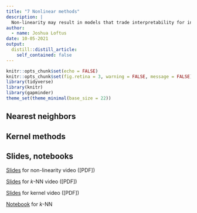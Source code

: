```yaml
---
title: "7 Nonlinear methods"
description: |
  Non-linearity may result in models that trade interpretability for increased predictive accuracy. These notes discuss the challenges of non-linearity and introduce nearest neighbors and kernel methods.
author:
  - name: Joshua Loftus
date: 10-05-2021
output:
  distill::distill_article:
    self_contained: false
---
```


```r
knitr::opts_chunk$set(echo = FALSE)
knitr::opts_chunk$set(fig.retina = 3, warning = FALSE, message = FALSE)
library(tidyverse)
library(knitr)
library(gapminder)
theme_set(theme_minimal(base_size = 22))
```

## Nearest neighbors

## Kernel methods

## Slides, notebooks

[Slides](slides/07-1-nonlinearity.html) for non-linearity video ([PDF])

[Slides](slides/07-2-knn.html) for $k$-NN video ([PDF])

[Slides](slides/07-3-kernels.html) for kernel video ([PDF])

[Notebook](notebooks/nonlinear_knn_incomplete.html) for $k$-NN

